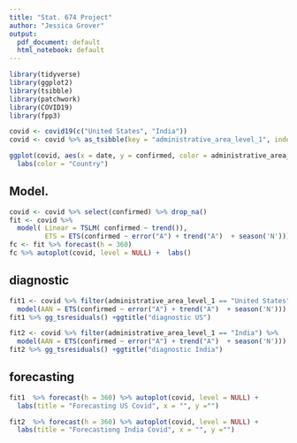 ```yaml
---
title: "Stat. 674 Project"
author: "Jessica Grover"
output:
  pdf_document: default
  html_notebook: default
---
```




```r
library(tidyverse)
library(ggplot2)
library(tsibble)
library(patchwork)
library(COVID19)
library(fpp3)
```



```r
covid <- covid19(c("United States", "India"))
covid <- covid %>% as_tsibble(key = "administrative_area_level_1", index = "date")
```


```r
ggplot(covid, aes(x = date, y = confirmed, color = administrative_area_level_1)) + geom_line() +
  labs(color = "Country")
```


## Model.

```r
covid <- covid %>% select(confirmed) %>% drop_na()
fit <- covid %>%
  model( Linear = TSLM( confirmed ~ trend()), 
         ETS = ETS(confirmed ~ error("A") + trend("A")  + season('N')))
fc <- fit %>% forecast(h = 360)
fc %>% autoplot(covid, level = NULL) +  labs() 
```


## diagnostic

```r
fit1 <- covid %>% filter(administrative_area_level_1 == "United States") %>%
  model(AAN = ETS(confirmed ~ error("A") + trend("A")  + season('N'))) 
fit1 %>% gg_tsresiduals() +ggtitle("diagnostic US")
```

```r
fit2 <- covid %>% filter(administrative_area_level_1 == "India") %>%
  model(AAN = ETS(confirmed ~ error("A") + trend("A")  + season('N'))) 
fit2 %>% gg_tsresiduals() +ggtitle("diagnostic India")
```


## forecasting

```r
fit1  %>% forecast(h = 360) %>% autoplot(covid, level = NULL) +  
  labs(title = "Forecasting US Covid", x = "", y ="") 
```

```r
fit2  %>% forecast(h = 360) %>% autoplot(covid, level = NULL) +  
  labs(title = "Forecastiong India Covid", x = "", y ="")
```


